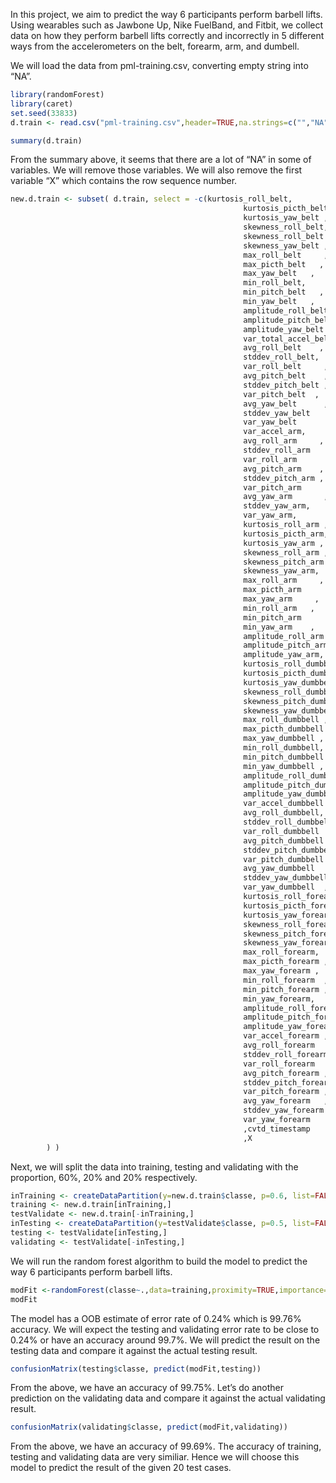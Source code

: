 
In this project, we aim to predict the way 6 participants perform barbell lifts. Using wearables such as Jawbone Up, Nike FuelBand, and Fitbit, we collect data on how they perform barbell lifts correctly and incorrectly in 5 different ways from the accelerometers on the belt, forearm, arm, and dumbell.


We will load the data from pml-training.csv, converting empty string into "NA".
```r
library(randomForest)
library(caret)
set.seed(33833)
d.train <- read.csv("pml-training.csv",header=TRUE,na.strings=c("","NA"))
```


```r
summary(d.train)
```
From the summary above, it seems that there are a lot of "NA" in some of variables. We will remove those variables. We will also remove the first variable "X" which contains the row sequence number.


```r
new.d.train <- subset( d.train, select = -c(kurtosis_roll_belt,
                                                    kurtosis_picth_belt ,
                                                    kurtosis_yaw_belt ,
                                                    skewness_roll_belt,
                                                    skewness_roll_belt.1,
                                                    skewness_yaw_belt ,
                                                    max_roll_belt     ,
                                                    max_picth_belt   ,
                                                    max_yaw_belt   ,
                                                    min_roll_belt,
                                                    min_pitch_belt   ,
                                                    min_yaw_belt   ,
                                                    amplitude_roll_belt ,
                                                    amplitude_pitch_belt,
                                                    amplitude_yaw_belt ,
                                                    var_total_accel_belt ,
                                                    avg_roll_belt    ,
                                                    stddev_roll_belt,
                                                    var_roll_belt     ,
                                                    avg_pitch_belt    ,
                                                    stddev_pitch_belt ,
                                                    var_pitch_belt  ,
                                                    avg_yaw_belt      ,
                                                    stddev_yaw_belt    ,
                                                    var_yaw_belt        ,
                                                    var_accel_arm,
                                                    avg_roll_arm     ,
                                                    stddev_roll_arm    ,
                                                    var_roll_arm       ,
                                                    avg_pitch_arm    ,
                                                    stddev_pitch_arm ,
                                                    var_pitch_arm       ,
                                                    avg_yaw_arm       ,
                                                    stddev_yaw_arm,
                                                    var_yaw_arm,
                                                    kurtosis_roll_arm ,
                                                    kurtosis_picth_arm,
                                                    kurtosis_yaw_arm ,
                                                    skewness_roll_arm ,
                                                    skewness_pitch_arm ,
                                                    skewness_yaw_arm,
                                                    max_roll_arm     ,
                                                    max_picth_arm       ,
                                                    max_yaw_arm     ,
                                                    min_roll_arm   ,
                                                    min_pitch_arm      ,
                                                    min_yaw_arm    ,
                                                    amplitude_roll_arm ,
                                                    amplitude_pitch_arm,
                                                    amplitude_yaw_arm,
                                                    kurtosis_roll_dumbbell ,
                                                    kurtosis_picth_dumbbell ,
                                                    kurtosis_yaw_dumbbell,
                                                    skewness_roll_dumbbell ,
                                                    skewness_pitch_dumbbell ,
                                                    skewness_yaw_dumbbell,
                                                    max_roll_dumbbell ,
                                                    max_picth_dumbbell ,
                                                    max_yaw_dumbbell ,
                                                    min_roll_dumbbell,
                                                    min_pitch_dumbbell ,
                                                    min_yaw_dumbbell ,
                                                    amplitude_roll_dumbbell ,
                                                    amplitude_pitch_dumbbell,
                                                    amplitude_yaw_dumbbell,
                                                    var_accel_dumbbell ,
                                                    avg_roll_dumbbell,
                                                    stddev_roll_dumbbell ,
                                                    var_roll_dumbbell  ,
                                                    avg_pitch_dumbbell ,
                                                    stddev_pitch_dumbbell,
                                                    var_pitch_dumbbell ,
                                                    avg_yaw_dumbbell   ,
                                                    stddev_yaw_dumbbell ,
                                                    var_yaw_dumbbell  ,
                                                    kurtosis_roll_forearm ,
                                                    kurtosis_picth_forearm ,
                                                    kurtosis_yaw_forearm,
                                                    skewness_roll_forearm ,
                                                    skewness_pitch_forearm ,
                                                    skewness_yaw_forearm ,
                                                    max_roll_forearm,
                                                    max_picth_forearm ,
                                                    max_yaw_forearm ,
                                                    min_roll_forearm  ,
                                                    min_pitch_forearm ,
                                                    min_yaw_forearm,
                                                    amplitude_roll_forearm ,
                                                    amplitude_pitch_forearm ,
                                                    amplitude_yaw_forearm,
                                                    var_accel_forearm ,
                                                    avg_roll_forearm   ,
                                                    stddev_roll_forearm,
                                                    var_roll_forearm   ,
                                                    avg_pitch_forearm ,
                                                    stddev_pitch_forearm ,
                                                    var_pitch_forearm ,
                                                    avg_yaw_forearm   ,
                                                    stddev_yaw_forearm ,
                                                    var_yaw_forearm
                                                    ,cvtd_timestamp
                                                    ,X
        ) )
```

Next, we will split the data into training, testing and validating with the proportion, 60%, 20% and 20% respectively.
```r
inTraining <- createDataPartition(y=new.d.train$classe, p=0.6, list=FALSE)
training <- new.d.train[inTraining,]
testValidate <- new.d.train[-inTraining,]
inTesting <- createDataPartition(y=testValidate$classe, p=0.5, list=FALSE)
testing <- testValidate[inTesting,]
validating <- testValidate[-inTesting,]
```

We will run the random forest algorithm to build the model to predict the way 6 participants perform barbell lifts.

```r
modFit <-randomForest(classe~.,data=training,proximity=TRUE,importance=TRUE)
modFit
```
The model has a OOB estimate of error rate of 0.24% which is 99.76% accuracy. We will expect the testing and validating error rate to be close to 0.24% or have an accuracy around 99.7%.
We will predict the result on the testing data and compare it against the actual testing result.
```r
confusionMatrix(testing$classe, predict(modFit,testing))
```
From the above, we have an accuracy of 99.75%. Let's do another prediction on the validating data and compare it against the actual validating result.
```r
confusionMatrix(validating$classe, predict(modFit,validating))
```
From the above, we have an accuracy of 99.69%. The accuracy of training, testing and validating data are very similiar. Hence we will choose this model to predict the result of the given 20 test cases.